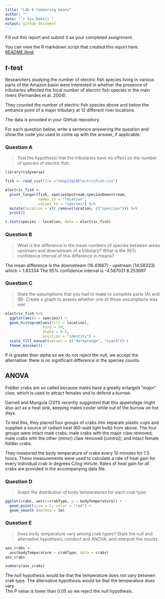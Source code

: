 ```yaml
---
title: "Lab 6 Comparing means"
author: ""
date: "`r Sys.Date()`"
output: github_document
---
```


Fill out this report and submit it as your completed assignment.

You can view the R markdown script that created this report here: [README.Rmd](README.Rmd)

## $t$-test

Researchers studying the number of electric fish species living in various parts of the Amazon basin were interested in whether the presence of tributaries affected the local number of electric fish species in the main rivers (Fernandes et al. 2004).

They counted the number of electric fish species above and below the entrance point of a major tributary at 12 different river locations.

The data is provided in your GitHub repository.

For each question below, write a sentence answering the question and show the code you used to come up with the answer, if applicable.

### Question A

> Test the hypothesis that the tributaries have no effect on the number of species of electric fish.

```r
library(tidyverse)

fish <- read_csv(file ="chap12q19ElectricFish.csv")

electric_fish <- 
  pivot_longer(fish, speciesUpstream:speciesDownstream,
               names_to = "location",
               values_to = "species") %>%
  mutate(location = str_remove(location, c("speccies"))) %>%
  print()

t.test(species ~ location, data = electric_fish)
```




### Question B

> What is the difference in the mean numbers of species between areas upstream and downstream of a tributary? What is the 95% confidence interval of this difference in means?

The mean difference is the downstream (16.41667) - upstream (14.58333) which = 1.83334
The 95% confidence interval is -4.587031  8.253697

### Question C

> State the assumptions that you had to make to complete parts (A) and (B). Create a graph to assess whether one of those assumptions was met.

```r
electric_fish %>%
  ggplot(aes(x = species)) +
  geom_histogram(aes(fill = location),
                 bins = 10,
                 alpha = 0.5,
                 position = "identity") +
  scale_fill_manual(values = c("darkorange", "cyan4")) +
  theme_minimal()
```


P is greater than alpha so we do not reject the null, we accept the alternative: there is no significant difference in the species counts.

## ANOVA

Fiddler crabs are so called because males have a greatly enlarged "major" claw, which is used to attract females and to defend a burrow.

Darnell and Munguia (2011) recently suggested that this appendage might also act as a heat sink, keeping males cooler while out of the burrow on hot days.

To test this, they placed four groups of crabs into separate plastic cups and supplied a source of radiant heat (60-watt light bulb) from above. The four groups were intact male crabs, male crabs with the major claw removed; male crabs with the other (minor) claw removed (control); and intact female fiddler crabs.

They measured the body temperature of crabs every 10 minutes for 1.5 hours. These measurements were used to calculate a rate of heat gain for every individual crab in degrees C/log minute. Rates of heat gain for all crabs are provided in the accompanying data file.

### Question D

> Graph the distribution of body temperatures for each crab type:

```r
ggplot(crabs, aes(x=crabType, y = bodyTemperature)) +
  geom_point(size = 2, color = "red") +
  geom_smooth (method = lm)
```



### Question E

> Does body temperature vary among crab types? State the null and alternative hypothesis, conduct and ANOVA, and interpret the results.

```r
aov_crabs <-
  aov(bodyTemperature ~ crabType, data = crabs)
aov_crabs

summary(aov_crabs)
```


The null hypothesis would be that the temperature does not vary between crab type.
The alternative hypothesis would be that the temperature does vary  
The P value is lower than 0.05 so we reject the null hypothesis. 
